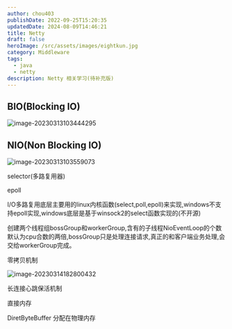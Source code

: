 ```yaml
---
author: chou403
publishDate: 2022-09-25T15:20:35
updatedDate: 2024-08-09T14:46:21
title: Netty
draft: false
heroImage: /src/assets/images/eightkun.jpg
category: Middleware
tags:
  - java
  - netty
description: Netty 相关学习(待补充版)
---
```


## BIO(Blocking IO)

![image-20230313103444295](https://cdn.jsdelivr.net/gh/chou403/pic-md@main/img/image-20230313103444295.png)

## NIO(Non Blocking IO)

![image-20230313103559073](https://cdn.jsdelivr.net/gh/chou403/pic-md@main/img/image-20230313103559073.png)

selector(多路复用器)

epoll

I/O多路复用底层主要用的linux内核函数(select,poll,epoll)来实现,windows不支持epoll实现,windows底层是基于winsock2的select函数实现的(不开源)

创建两个线程组bossGroup和workerGroup,含有的子线程NioEventLoop的个数默认为cpu合数的两倍,bossGroup只是处理连接请求,真正的和客户端业务处理,会交给workerGroup完成。

零拷贝机制

![image-20230314182800432](https://cdn.jsdelivr.net/gh/chou403/pic-md@main/img/image-20230314182800432.png)

长连接心跳保活机制

直接内存

DiretByteBuffer 分配在物理内存
